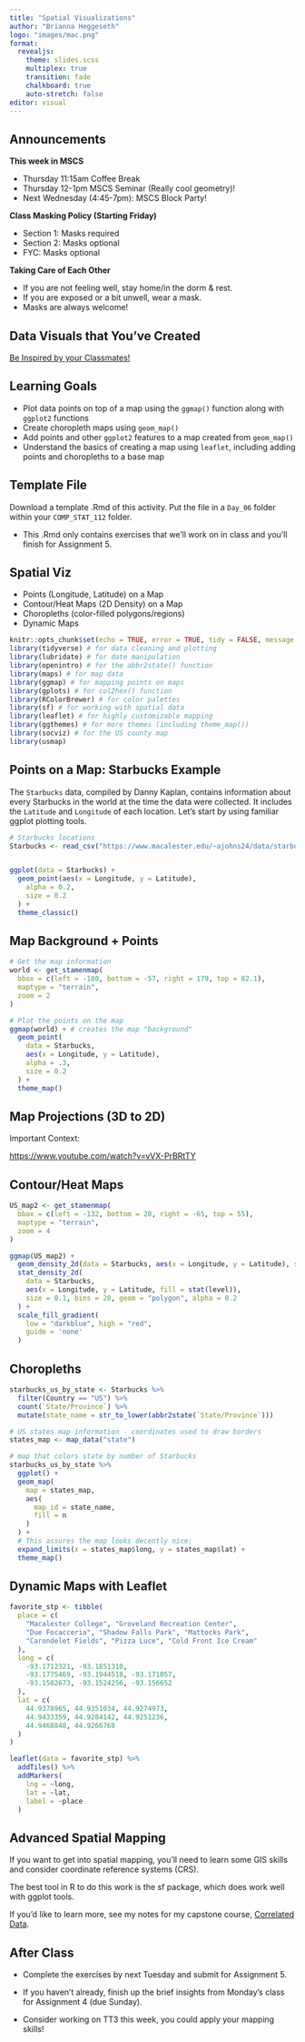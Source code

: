 ```yaml
---
title: "Spatial Visualizations"
author: "Brianna Heggeseth"
logo: "images/mac.png"
format: 
  revealjs:
    theme: slides.scss
    multiplex: true
    transition: fade
    chalkboard: true
    auto-stretch: false
editor: visual
---
```


## Announcements {.unnumbered .smaller}

**This week in MSCS**

-   Thursday 11:15am Coffee Break
-   Thursday 12-1pm MSCS Seminar (Really cool geometry)!
-   Next Wednesday (4:45-7pm): MSCS Block Party!

**Class Masking Policy (Starting Friday)**

-   Section 1: Masks required
-   Section 2: Masks optional
-   FYC: Masks optional

**Taking Care of Each Other**

-   If you are not feeling well, stay home/in the dorm & rest.
-   If you are exposed or a bit unwell, wear a mask.
-   Masks are always welcome!

## Data Visuals that You've Created {.unnumbered .smaller}


[Be Inspired by your Classmates!](https://docs.google.com/presentation/d/1fFcL0JRvGYz6AxGJ9Y53m6VBDX4J4i605jcC3qqVMNk/edit?usp=sharing)

## Learning Goals {.unnumbered}

-   Plot data points on top of a map using the `ggmap()` function along with `ggplot2` functions\
-   Create choropleth maps using `geom_map()`\
-   Add points and other `ggplot2` features to a map created from `geom_map()`\
-   Understand the basics of creating a map using `leaflet`, including adding points and choropleths to a base map

## Template File {.unnumbered}

Download a template .Rmd of this activity. Put the file in a `Day_06` folder within your `COMP_STAT_112` folder.

-   This .Rmd only contains exercises that we'll work on in class and you'll finish for Assignment 5.

## Spatial Viz {.unnumbered}

-   Points (Longitude, Latitude) on a Map
-   Contour/Heat Maps (2D Density) on a Map
-   Choropleths (color-filled polygons/regions)
-   Dynamic Maps

```r
knitr::opts_chunk$set(echo = TRUE, error = TRUE, tidy = FALSE, message = FALSE, cache.extra = packageVersion("tufte"),warning=FALSE)
library(tidyverse) # for data cleaning and plotting
library(lubridate) # for date manipulation
library(openintro) # for the abbr2state() function
library(maps) # for map data
library(ggmap) # for mapping points on maps
library(gplots) # for col2hex() function
library(RColorBrewer) # for color palettes
library(sf) # for working with spatial data
library(leaflet) # for highly customizable mapping
library(ggthemes) # for more themes (including theme_map())
library(socviz) # for the US county map
library(usmap) 
```

## Points on a Map: Starbucks Example {.unnumbered .smaller .scrollable}

The `Starbucks` data, compiled by Danny Kaplan, contains information about every Starbucks in the world at the time the data were collected. It includes the `Latitude` and `Longitude` of each location. Let's start by using familiar ggplot plotting tools.

```r
# Starbucks locations
Starbucks <- read_csv("https://www.macalester.edu/~ajohns24/data/starbucks.csv")


ggplot(data = Starbucks) +
  geom_point(aes(x = Longitude, y = Latitude),
    alpha = 0.2,
    size = 0.2
  ) +
  theme_classic()
```

## Map Background + Points {.unnumbered .smaller .scrollable}

```r
# Get the map information
world <- get_stamenmap(
  bbox = c(left = -180, bottom = -57, right = 179, top = 82.1),
  maptype = "terrain",
  zoom = 2
)

# Plot the points on the map
ggmap(world) + # creates the map "background"
  geom_point(
    data = Starbucks,
    aes(x = Longitude, y = Latitude),
    alpha = .3,
    size = 0.2
  ) +
  theme_map()
```

## Map Projections (3D to 2D) {.unnumbered .smaller .scrollable}

Important Context:

<https://www.youtube.com/watch?v=vVX-PrBRtTY>

## Contour/Heat Maps {.unnumbered .smaller .scrollable}

```r
US_map2 <- get_stamenmap(
  bbox = c(left = -132, bottom = 20, right = -65, top = 55),
  maptype = "terrain",
  zoom = 4
)

ggmap(US_map2) +
  geom_density_2d(data = Starbucks, aes(x = Longitude, y = Latitude), size = 0.3, color='darkblue') +
  stat_density_2d(
    data = Starbucks,
    aes(x = Longitude, y = Latitude, fill = stat(level)),
    size = 0.1, bins = 20, geom = "polygon", alpha = 0.2
  ) +
  scale_fill_gradient(
    low = "darkblue", high = "red",
    guide = 'none'
  )
```

## Choropleths {.unnumbered .smaller .scrollable}

```r
starbucks_us_by_state <- Starbucks %>%
  filter(Country == "US") %>%
  count(`State/Province`) %>%
  mutate(state_name = str_to_lower(abbr2state(`State/Province`)))

# US states map information - coordinates used to draw borders
states_map <- map_data("state")

# map that colors state by number of Starbucks
starbucks_us_by_state %>%
  ggplot() +
  geom_map(
    map = states_map,
    aes(
      map_id = state_name,
      fill = n
    )
  ) +
  # This assures the map looks decently nice:
  expand_limits(x = states_map$long, y = states_map$lat) +
  theme_map()
```

## Dynamic Maps with Leaflet {.unnumbered .smaller .scrollable}

```r
favorite_stp <- tibble(
  place = c(
    "Macalester College", "Groveland Recreation Center",
    "Due Focacceria", "Shadow Falls Park", "Mattocks Park",
    "Carondelet Fields", "Pizza Luce", "Cold Front Ice Cream"
  ),
  long = c(
    -93.1712321, -93.1851310,
    -93.1775469, -93.1944518, -93.171057,
    -93.1582673, -93.1524256, -93.156652
  ),
  lat = c(
    44.9378965, 44.9351034, 44.9274973,
    44.9433359, 44.9284142, 44.9251236,
    44.9468848, 44.9266768
  )
)

leaflet(data = favorite_stp) %>%
  addTiles() %>%
  addMarkers(
    lng = ~long,
    lat = ~lat,
    label = ~place
  )
```

## Advanced Spatial Mapping {.unnumbered .smaller .scrollable}

If you want to get into spatial mapping, you'll need to learn some GIS skills and consider coordinate reference systems (CRS).

The best tool in R to do this work is the sf package, which does work well with ggplot tools.

If you'd like to learn more, see my notes for my capstone course, [Correlated Data](https://bcheggeseth.github.io/CorrelatedData/spatial-data.html).

## After Class {.unnumbered .smaller .scrollable}

-   Complete the exercises by next Tuesday and submit for Assignment 5.

-   If you haven't already, finish up the brief insights from Monday's class for Assignment 4 (due Sunday).

-   Consider working on TT3 this week, you could apply your mapping skills!
